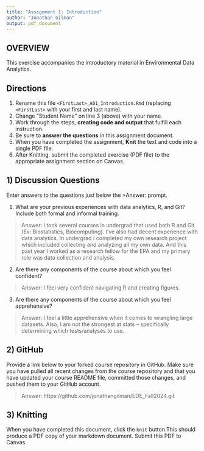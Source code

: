 ```yaml
---
title: "Assignment 1: Introduction"
author: "Jonathan Gilman"
output: pdf_document
---
```


## OVERVIEW

This exercise accompanies the introductory material in Environmental Data Analytics. 

## Directions
1.  Rename this file `<FirstLast>_A01_Introduction.Rmd` (replacing `<FirstLast>` with your first and last name).
2.  Change "Student Name" on line 3 (above) with your name.
3.  Work through the steps, **creating code and output** that fulfill each instruction.
4.  Be sure to **answer the questions** in this assignment document.
5.  When you have completed the assignment, **Knit** the text and code into a single PDF file.
6.  After Knitting, submit the completed exercise (PDF file) to the appropriate assignment section on Canvas.


## 1) Discussion Questions
Enter answers to the questions just below the >Answer: prompt.

1. What are your previous experiences with data analytics, R, and Git? Include both formal and informal training.

> Answer: 
I took several courses in undergrad that used both R and Git (Ex: Biostatistics, Biocomputing). I've also had decent experience with data analytics. In undergrad I completed my own research project which included collecting and analyzing all my own data. And this past year I worked as a research fellow for the EPA and my primary role was data collection and analysis.

2. Are there any components of the course about which you feel confident?

> Answer: 
I feel very confident navigating R and creating figures.

3. Are there any components of the course about which you feel apprehensive?

> Answer: 
I feel a little apprehensive when it comes to wrangling large datasets. Also, I am not the strongest at stats -- specifically determining which tests/analyses to use.


## 2) GitHub

Provide a link below to your forked course repository in GitHub. Make sure you have pulled all recent changes from the course repository and that you have updated your course README file, committed those changes, and pushed them to your GitHub account. 

> Answer: 
https://github.com/jonathangilman/EDE_Fall2024.git


## 3) Knitting
When you have completed this document, click the `knit` button.This should produce a PDF copy of your markdown document. Submit this PDF to Canvas 
